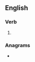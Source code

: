 ==English==

===Verb===
{{head|en|verb form}}

# {{en-past of|waive}}

===Anagrams===
* {{anagrams|en|adview}}